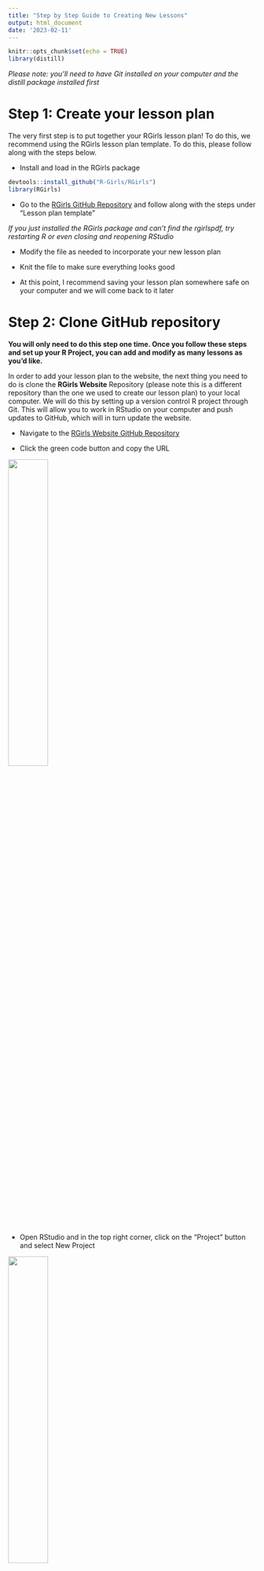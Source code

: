 ```yaml
---
title: "Step by Step Guide to Creating New Lessons"
output: html_document
date: '2023-02-11'
---
```


```r
knitr::opts_chunk$set(echo = TRUE)
library(distill)
```

*Please note: you'll need to have Git installed on your computer and the distill package installed first*

# Step 1: Create your lesson plan

The very first step is to put together your RGirls lesson plan! To do this, we recommend using the RGirls lesson plan template. To do this, please follow along with the steps below.

- Install and load in the RGirls package 

```r
devtools::install_github("R-Girls/RGirls")
library(RGirls)
```

- Go to the [RGirls GitHub Repository](https://github.com/R-Girls/RGirls) and follow along with the steps under "Lesson plan template"

*If you just installed the RGirls package and can't find the rgirlspdf, try restarting R or even closing and reopening RStudio*

- Modify the file as needed to incorporate your new lesson plan

- Knit the file to make sure everything looks good 

- At this point, I recommend saving your lesson plan somewhere safe on your computer and we will come back to it later 

# Step 2: Clone GitHub repository

**You will only need to do this step one time. Once you follow these steps and set up your R Project, you can add and modify as many lessons as you'd like.**

In order to add your lesson plan to the website, the next thing you need to do is clone the **RGirls Website** Repository (please note this is a different repository than the one we used to create our lesson plan) to your local computer. We will do this by setting up a version control R project through Git. This will allow you to work in RStudio on your computer and push updates to GitHub, which will in turn update the website. 

- Navigate to the [RGirls Website GitHub Repository](https://github.com/R-Girls/website)

- Click the green code button and copy the URL

![](images/guide-img1.png){width=40%}
<br>

- Open RStudio and in the top right corner, click on the “Project” button and select New Project

![](images/guide-img2.png){width=40%}
<br>

- Then click Version Control -> Git -> and paste the URL that you copied from GitHub. a.	Make sure to click on browse to save your project to a safe location on your computer.

# Step 3: Understanding the file structure

Now you should have your own clone of the RGirls Website repository. In other words, you have a new R Project that contains all of the files to create the RGirls website. Because this project was created through Git, you can make updates and changes in order to update the website. Before moving on to adding your new lesson plan to the website, let's take a few minutes to understand the file structure of this project. Your files tab should look similar to this (although files and folders may be updated)

![](images/guide-img-file-structure.png){width=40%}
<br>

The folders at the top with the underscore are the different "posts" that have already been created. A post is a distill term, which is essentially a unique category of blogs or lessons that you want to share. For example, on the RGirls website we have a "Blog" tab with RGirls blogs. You can find these blogs in the `_blog` folder. There are also folders for the different categories of lessons (e.g., math, science, geography, etc.). 

Just as a heads up: when you create a new post in distill, you have to specify which "collection" (aka which folder) you want to add your lesson to. For example, if you are creating a new Math lesson, you'll want to add it to the `_math` folder. Once you add your lesson, it will be updated on the website and your new post will be at the top of the page. 

![](images/guide-img-math-lesson.png){width=40%}
<br>

There are a lot of other folders and a few other folders in our project, but for the purposes of creating a new lesson, we will not worry about everything else. You are welcome to explore the different folders and files, but please do not make any changes to the other files as we do not want to accidentally break anything on the website. 

# Create New Lesson Post

Okay, now we are ready to create a new post so we can add our lesson plan to the RGirls website.

**I recommend following along with my [YouTube Tutorial](https://www.youtube.com/watch?v=b7TLIX6z1JQ) starting at 10:03**

- First, make sure to have the distill package installed and loaded in

```r
# install.packages("distill")
library(distill)
```

## `create_post()` 

- In the console, use the `create_post()` function (this is a Distill function) to create your new lesson 

  - The first argument you need to specify is the title. I recommend adding "_post" to your title as a way to remember this is the lesson post which is different from your .Rmd file that you created from the RGirls template.  

  - The second argument you need to specify is the collection. This will save your lesson to the correction location. Currently, the possible collections are (even though the folders in our directory are written with an underscore, do not use an underscore here):
    - "math"
    - "science"
    - "geography"
  
  - Press enter to run this code in your console

**For purposes of this guide, I'll pretend to create a math lesson called "test"**

```r
create_post(title = "test_post", collection = "math")
```

**If you wish to add a new category (aka collection), you can follow along with my [YouTube Tutorial](https://www.youtube.com/watch?v=b7TLIX6z1JQ) starting at 7:10.**

- You'll see an .Rmd file (`testpost.Rmd`) will automatically pop up. This is the .Rmd file of your new lesson for the website! Don't worry about editing the content just yet, we'll come back to this .Rmd file in a minute.

- You can also navigate to the folder of the category of your lesson (e.g., _math if you are creating a math lesson) and there will be a new folder with today's date and the title of your lesson. Click on the folder and you will see where the .Rmd file is saved. 

## Upload your .Rmd lesson plan

Now that we have our folder created for our new lesson, let's add our .Rmd lesson plan that we created in Step 1. I find it easiest to do this outside of RStudio.

- Outside of RStudio, navigate to where you have saved this R Project

- Open the folder that you just created for your new lesson (e.g., my test folder would be called "YYYY-MM-DD-testpost")

- Make a copy of your beautiful lesson plan and save it in your new post folder. I recommend saving it with a similar name as the other .Rmd file in this folder excluding "post". So for me, I had `testpost.Rmd` and now I'll save my actual lesson as `test.Rmd`. I know this is a little confusing, but to try to clarify:

  - The `test.Rmd` is your "clean" lesson that follows the lesson template. This will also be the .Rmd file that people can download directly from the website. 
  - The `testpost.Rmd` is similar because it will eventually have the code to the lesson too, but it will also have extra code that is necessary for the lesson plan to integrate with the website and display properly online. 
  
- This is a good time to upload any other necessary files for your lesson post. For example, some of the previous lessons have word docs and pdfs available for download directly from the website. As an example, see the screenshot below of the Boxplot lesson plan - note that this lesson plan has an .Rmd, a word doc, and a pdf that you can download straight from the website. In order to download these files, they need to be saved in your lesson folder. So, if you wish to add any files like this, make sure to upload them to this folder now. 

![](images/guide-img3.png){width=40%}

<br>

## Update your lesson post

Now that you have your beautiful lesson plan created and saved in the correct location, we can update the `testpost.Rmd` file. I recommend opening another existing post to see how it's formatted. For example, go to `_math` -> `2022-03-11-boxplotpost` -> and open `boxplotpost.Rmd`. Please don't modify this code, but it will be useful to reference as you go through the next several steps. 

- To start, open up the `testpost.Rmd` file

- Edit the code in the YAML (which is the code in between the --- at the top of the .Rmd file)

  - Do not delete this code
  - Rather, modify it with the correct content. For example, add the title of your lesson plan and a brief description that you'll want to show up on the website. 
  - You can always comment out a line of code in the YAML if you do not want to include it. For example `#author: []` if you don't want to include an author. 

- Directly under the YAML add the following lines of code which will create the links on the website for people to download a copy of your lesson plan (this code should **not** be placed inside an R chunk):

  - Modify this code to make sure the `here("_math", "YYYY-MM-DD-testpost", "test.Rmd"), text = "Download .Rmd here")` function has all of the correct information:

    - The first argument should be the correct collection (e.g., _math, _science, _geography)
    - The second argument should be the name of the folder that was created when you ran `create_post()` (e.g., "2022-03-11-boxplotpost")
    - The third argument should be the actual file you want to download. Make sure to have the files saved in this folder

```r
<div class="contributor_org">
`r xfun::embed_file(here::here("_math", "YYYY-MM-DD-testpost", "test.Rmd"), text = "Download .Rmd here")`

`r xfun::embed_file(here::here("_math", "YYYY-MM-DD-testpost", "test.docx"), text = "Download word document here")`

`r xfun::embed_file(here::here("_math", "YYYY-MM-DD-testpost", "test.pdf"), text = "Download pdf here")`
</div>
```

- Let's say you only have the .Rmd file that you want to make available to download. No problem! Only include the code:

```r
<div class="contributor_org">
`r xfun::embed_file(here::here("_math", "YYYY-MM-DD-testpost", "test.Rmd"), text = "Download .Rmd here")`
</div>
```

- The rest of the `testpost.Rmd` file will contain your lesson plan. So, go to `test.Rmd` and copy all the code excluding the YAML and paste it under the `</div>` tag

- Finally, after the ##THE END of your lesson add the following code for information about the license and citation (again, do **not** put this in an R chunk)


```r
<div class="license">
**License and Citation:** You can use, modify, and adapt any of the lessons, but please include the following attribution: *RGirls Community. (2022, April 10). RGirls Lessons. Zenodo. [https://doi.org/10.5281/zenodo.6436861](https://doi.org/10.5281/zenodo.6436861)* 
</div>
```

# See if everything worked

- Once you're happy with the content of your lesson plan, make sure to knit the file (the `testpost.Rmd` file). As soon as you knit your file, it will create a .html file of your lesson, which is necessary in order to add it to the website. 

- It's a good sing if you were able to knit your file with no errors, but now let's try to build our website. 

- In the top right hand corner, go to the Build tab and click Build Website

- If the website pops up in the Viewer pane of RStudio click on the "show in new window" button directly next to the broom. 

- Go to the Math Lessons tab (or whichever category your new lesson falls under) and make sure your lesson is there. It should be at the top because it's ordered by date. 

- Click on your lesson plan and make sure everything looks good. 

  - Make sure the description is there
  - Make sure you can successfully download the files (if you included any to download)
  - Make sure the lesson plan is all there
  - Make sure the license and citation text is there

*If you don't see your lesson plan, go back to your `testpost.Rmd` and knit the file. And then try to build your site again and see if it works*

# Push Changes to GitHub

**You can follow along with my [YouTube Tutorial](https://www.youtube.com/watch?v=b7TLIX6z1JQ) starting at 20:05.**

**If this is your first time connecting to GitHub from RStudio, you can following along with [this YouTube Tutorial](https://www.youtube.com/watch?v=NLU05CopNzU) starting at 15:40.**

Now that we confirmed that the new lesson is working on our local computer, we need to push all the changes to GitHub so the actual website will be updated. 

To do this we need to do three things: Stage, Commmit, and Push. 

1. At the top bar, go to Tools -> Shell and type "git add -A" in the command line and push enter. This will stage all the changes, which means that we want to select ALL of the changes we made. You can close out of the shell now. 

2. Back in the Git tab, click on Commmit

- You'll see that all the boxes are now checked (because we staged everything)
- You need to leave yourself a message under "commit message". For example, your message could be "added new boxplot lesson to math lessons". This is important for version control, so you know what changes you've made with each update. 

3. Finally, click the green push button. 






